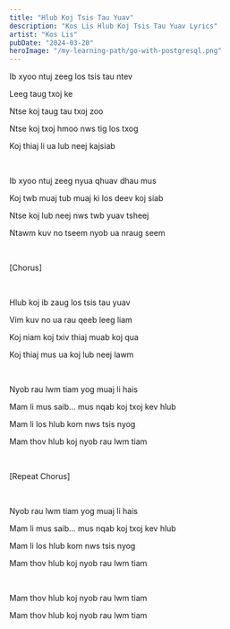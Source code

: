 ```yaml
---
title: "Hlub Koj Tsis Tau Yuav"
description: "Kos Lis Hlub Koj Tsis Tau Yuav Lyrics"
artist: "Kos Lis"
pubDate: "2024-03-20"
heroImage: "/my-learning-path/go-with-postgresql.png"
---
```


Ib xyoo ntuj zeeg los tsis tau ntev

Leeg taug txoj ke

Ntse koj taug tau txoj zoo

Ntse koj txoj hmoo nws tig los txog

Koj thiaj li ua lub neej kajsiab

<br />

Ib xyoo ntuj zeeg nyua qhuav dhau mus

Koj twb muaj tub muaj ki los deev koj siab

Ntse koj lub neej nws twb yuav tsheej

Ntawm kuv no tseem nyob ua nraug seem

<br />

[Chorus]

<br />

Hlub koj ib zaug los tsis tau yuav

Vim kuv no ua rau qeeb leeg liam

Koj niam koj txiv thiaj muab koj qua

Koj thiaj mus ua koj lub neej lawm

<br />

Nyob rau lwm tiam yog muaj li hais

Mam li mus saib... mus nqab koj txoj kev hlub

Mam li los hlub kom nws tsis nyog

Mam thov hlub koj nyob rau lwm tiam

<br />

[Repeat Chorus]

<br />

Nyob rau lwm tiam yog muaj li hais

Mam li mus saib... mus nqab koj txoj kev hlub

Mam li los hlub kom nws tsis nyog

Mam thov hlub koj nyob rau lwm tiam

<br />

Mam thov hlub koj nyob rau lwm tiam

Mam thov hlub koj nyob rau lwm tiam
